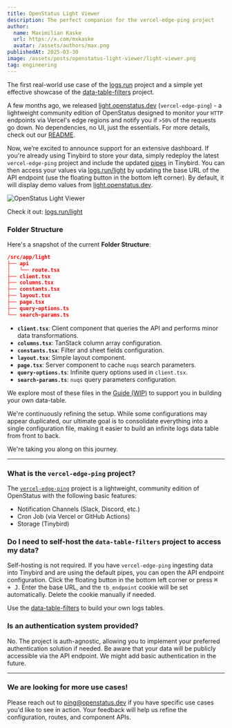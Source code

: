 ```yaml
---
title: OpenStatus Light Viewer
description: The perfect companion for the vercel-edge-ping project
author:
  name: Maximilian Kaske
  url: https://x.com/mxkaske
  avatar: /assets/authors/max.png
publishedAt: 2025-03-30
image: /assets/posts/openstatus-light-viewer/light-viewer.png
tag: engineering
---
```


The first real-world use case of the [logs.run](https://logs.run/light) project and a simple yet effective showcase of the [data-table-filters](https://github.com/openstatusHQ/data-table-filters) project.

A few months ago, we released [light.openstatus.dev](https://light.openstatus.dev) (`vercel-edge-ping`) - a lightweight community edition of OpenStatus designed to monitor your `HTTP` endpoints via Vercel's edge regions and notify you if `>50%` of the requests go down. No dependencies, no UI, just the essentials. For more details, check out our [README](https://github.com/openstatusHQ/vercel-edge-ping).

Now, we’re excited to announce support for an extensive dashboard. If you're already using Tinybird to store your data, simply redeploy the latest `vercel-edge-ping` project and include the updated [pipes](https://github.com/openstatusHQ/vercel-edge-ping/tree/main/tb/pipes) in Tinybird. You can then access your values via [logs.run/light](https://logs.run/light) by updating the base URL of the API endpoint (use the floating button in the bottom left corner). By default, it will display demo values from [light.openstatus.dev](https://light.openstatus.dev).

![OpenStatus Light Viewer](/assets/posts/openstatus-light-viewer/data-table-popover.png)

Check it out: [logs.run/light](https://logs.run/light)

### Folder Structure

Here's a snapshot of the current **Folder Structure**:

```json
/src/app/light
├── api
│   └── route.tsx
├── client.tsx
├── columns.tsx
├── constants.tsx
├── layout.tsx
├── page.tsx
├── query-options.ts
└── search-params.ts
```

- **`client.tsx`**: Client component that queries the API and performs minor data transformations.
- **`columns.tsx`**: TanStack column array configuration.
- **`constants.tsx`**: Filter and sheet fields configuration.
- **`layout.tsx`**: Simple layout component.
- **`page.tsx`**: Server component to cache `nuqs` search parameters.
- **`query-options.ts`**: Infinite query options used in `client.tsx`.
- **`search-params.ts`**: `nuqs` query parameters configuration.

We explore most of these files in the [Guide (WIP)](https://logs.run/guide) to support you in building your own data-table.

We're continuously refining the setup. While some configurations may appear duplicated, our ultimate goal is to consolidate everything into a single configuration file, making it easier to build an infinite logs data table from front to back.

We're taking you along on this journey.

---


### What is the `vercel-edge-ping` project?

The [`vercel-edge-ping`](https://github.com/openstatusHQ/vercel-edge-ping) project is a lightweight, community edition of OpenStatus with the following basic features:

- Notification Channels (Slack, Discord, etc.)
- Cron Job (via Vercel or GitHub Actions)
- Storage (Tinybird)

### Do I need to self-host the `data-table-filters` project to access my data?

Self-hosting is not required. If you have `vercel-edge-ping` ingesting data into Tinybird and are using the default pipes, you can open the API endpoint configuration. Click the floating button in the bottom left corner or press <kbd>⌘ + J</kbd>. Enter the base URL, and the `tb_endpoint` cookie will be set automatically. Delete the cookie manually if needed.

Use the [data-table-filters](https://github.com/openstatusHQ/data-table-filters) to build your own logs tables.

### Is an authentication system provided?

No. The project is auth-agnostic, allowing you to implement your preferred authentication solution if needed. Be aware that your data will be publicly accessible via the API endpoint. We might add basic authentication in the future.

---

### We are looking for more use cases!

Please reach out to [ping@openstatus.dev](mailto:ping@openstatus.dev) if you have specific use cases you'd like to see in action. Your feedback will help us refine the configuration, routes, and component APIs.

